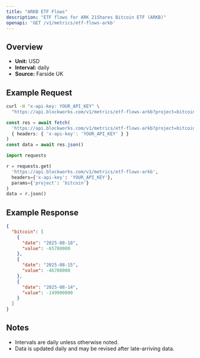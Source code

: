 ```yaml
---
title: "ARKB ETF Flows"
description: "ETF flows for ARK 21Shares Bitcoin ETF (ARKB)"
openapi: 'GET /v1/metrics/etf-flows-arkb'
---
```


## Overview

- **Unit:** USD
- **Interval:** daily
- **Source:** Farside UK

## Example Request

<CodeGroup>

```bash cURL
curl -H "x-api-key: YOUR_API_KEY" \
  "https://api.blockworks.com/v1/metrics/etf-flows-arkb?project=bitcoin"
```

```typescript TypeScript
const res = await fetch(
  'https://api.blockworks.com/v1/metrics/etf-flows-arkb?project=bitcoin',
  { headers: { 'x-api-key': 'YOUR_API_KEY' } }
)
const data = await res.json()
```

```python Python
import requests

r = requests.get(
  'https://api.blockworks.com/v1/metrics/etf-flows-arkb',
  headers={'x-api-key': 'YOUR_API_KEY'},
  params={'project': 'bitcoin'}
)
data = r.json()
```

</CodeGroup>

## Example Response

```json
{
  "bitcoin": [
    {
      "date": "2025-08-18",
      "value": -65700000
    },
    {
      "date": "2025-08-15",
      "value": -46700000
    },
    {
      "date": "2025-08-14",
      "value": -149900000
    }
  ]
}
```

## Notes
- Intervals are daily unless otherwise noted.
- Data is updated daily and may be revised after late-arriving data.
